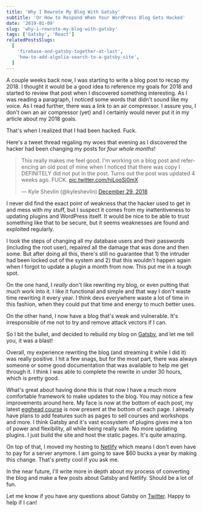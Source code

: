 ```yaml
---
title: 'Why I Rewrote My Blog With Gatsby'
subtitle: 'Or How to Respond When Your WordPress Blog Gets Hacked'
date: '2019-01-09'
slug: 'why-i-rewrote-my-blog-with-gatsby'
tags: ['Gatsby', 'React']
relatedPostsSlugs:
  [
    'firebase-and-gatsby-together-at-last',
    'how-to-add-algolia-search-to-a-gatsby-site',
  ]
---
```


A couple weeks back now, I was starting to write a blog post to recap my 2018. I thought it would be a good idea to reference my goals for 2018 and started to review that post when I discovered something interesting. As I was reading a paragraph, I noticed some words that didn't sound like my voice. As I read further, there was a link to an air compressor. I assure you, I don't own an air compressor (yet) and I certainly would never put it in my article about my 2018 goals.

That's when I realized that I had been hacked. Fuck.

Here's a tweet thread regaling my woes that evening as I discovered the hacker had been changing my posts for _four whole months_!

<blockquote class="twitter-tweet" data-lang="en"><p lang="en" dir="ltr">This really makes me feel good. I&#39;m working on a blog post and referencing an old post of mine when I noticed that there was copy I DEFINITELY did not put in the post. Turns out the post was updated 4 weeks ago. FUCK. <a href="https://t.co/hiLooSj0mX">pic.twitter.com/hiLooSj0mX</a></p>&mdash; Kyle Shevlin (@kyleshevlin) <a href="https://twitter.com/kyleshevlin/status/1078805204542345216?ref_src=twsrc%5Etfw">December 29, 2018</a></blockquote>
<script async src="https://platform.twitter.com/widgets.js" charset="utf-8"></script>

I never did find the exact point of weakness that the hacker used to get in and mess with my stuff, but I suspect it comes from my inattentiveness to updating plugins and WordPress itself. It would be nice to be able to trust something like that to be secure, but it seems weaknesses are found and exploited regularly.

I took the steps of changing all my database users and their passwords (including the root user), repaired all the damage that was done and then some. But after doing all this, there's still no guarantee that 1) the intruder had been locked out of the system and 2) that this wouldn't happen again when I forgot to update a plugin a month from now. This put me in a tough spot.

On the one hand, I _really_ don't like rewriting my blog, or even putting that much work into it. I like it functional and simple and that way I don't waste time rewriting it every year. I think devs everywhere waste a lot of time in this fashion, when they could put that time and energy to much better uses.

On the other hand, I now have a blog that's weak and vulnerable. It's irresponsible of me not to try and remove attack vectors if I can.

So I bit the bullet, and decided to rebuild my blog on [Gatsby](https://www.gatsbyjs.org/), and let me tell you, it was a blast!

Overall, my experience rewriting the blog (and streaming it while I did it) was really positive. I hit a few snags, but for the most part, there was always someone or some good documentation that was available to help me get through it. I think I was able to complete the rewrite in under 30 hours, which is pretty good.

What's great about having done this is that now I have a much more comfortable framework to make updates to the blog. You may notice a few improvements around here. My face is now at the bottom of each post, my latest [egghead course](https://egghead.io/courses/data-structures-and-algorithms-in-javascript/?af=8u8eik) is now present at the bottom of each page. I already have plans to add features such as pages to sell courses and workshops and more. I think Gatsby and it's vast ecosystem of plugins gives me a ton of power and flexibility, all while being really safe. No more updating plugins. I just build the site and host the static pages. It's quite amazing.

On top of that, I moved my hosting to [Netlify](https://netlify.com) which means I don't even have to pay for a server anymore. I am going to save \$60 bucks a year by making this change. That's pretty cool if you ask me.

In the near future, I'll write more in depth about my process of converting the blog and make a few posts about Gatsby and Netlify. Should be a lot of fun.

Let me know if you have any questions about Gatsby on [Twitter](https://twitter.com/kyleshevlin). Happy to help if I can!
